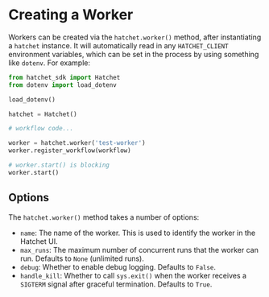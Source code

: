 # Creating a Worker

Workers can be created via the `hatchet.worker()` method, after instantiating a `hatchet` instance. It will automatically read in any `HATCHET_CLIENT` environment variables, which can be set in the process by using something like `dotenv`. For example:

```py
from hatchet_sdk import Hatchet
from dotenv import load_dotenv

load_dotenv()

hatchet = Hatchet()

# workflow code...

worker = hatchet.worker('test-worker')
worker.register_workflow(workflow)

# worker.start() is blocking
worker.start()
```

## Options

The `hatchet.worker()` method takes a number of options:

- `name`: The name of the worker. This is used to identify the worker in the Hatchet UI.
- `max_runs`: The maximum number of concurrent runs that the worker can run. Defaults to `None` (unlimited runs).
- `debug`: Whether to enable debug logging. Defaults to `False`.
- `handle_kill`: Whether to call `sys.exit()` when the worker receives a `SIGTERM` signal after graceful termination. Defaults to `True`.